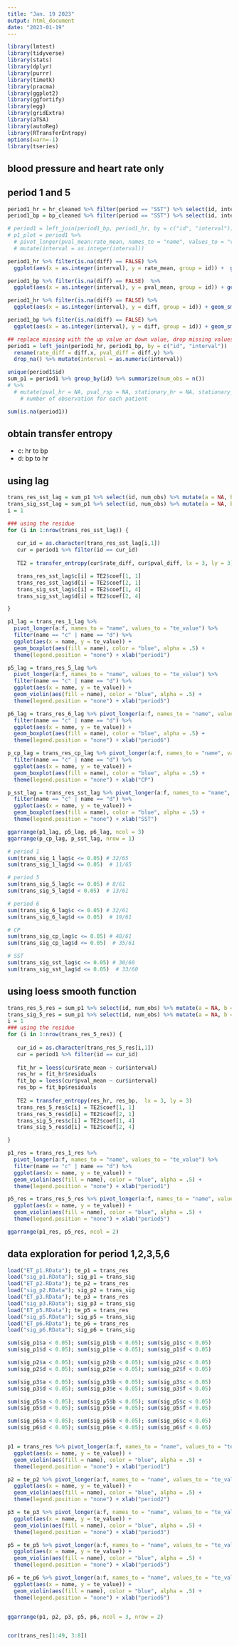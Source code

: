```yaml
---
title: "Jan. 19 2023"
output: html_document
date: "2023-01-19"
---
```

```r
library(lmtest)
library(tidyverse)
library(stats)
library(dplyr)
library(purrr)
library(timetk)
library(pracma)
library(ggplot2)
library(ggfortify)
library(egg)
library(gridExtra)
library(aTSA)
library(autoReg)
library(RTransferEntropy)
options(warn=-1)
library(tseries)
```


## blood pressure and heart rate only

## period 1 and 5
```r
period1_hr = hr_cleaned %>% filter(period == "SST") %>% select(id, interval, rate_mean, diff)
period1_bp = bp_cleaned %>% filter(period == "SST") %>% select(id, interval, pval_mean, diff)

# period1 = left_join(period1_bp, period1_hr, by = c("id", "interval"))
# p1_plot = period1 %>% 
  # pivot_longer(pval_mean:rate_mean, names_to = "name", values_to = "value") %>%
  # mutate(interval = as.integer(interval)) 

period1_hr %>% filter(is.na(diff) == FALSE) %>%
  ggplot(aes(x = as.integer(interval), y = rate_mean, group = id)) +  geom_smooth(method = "loess", formula = y ~ x, se = FALSE, size = 0.2) + coord_cartesian(ylim = c(60,150))

period1_bp %>% filter(is.na(diff) == FALSE)  %>%
  ggplot(aes(x = as.integer(interval), y = pval_mean, group = id)) + geom_smooth(method = "loess", formula = y ~ x, se = FALSE, size = 0.2) + coord_cartesian(ylim = c(80,200))

period1_hr %>% filter(is.na(diff) == FALSE) %>%
  ggplot(aes(x = as.integer(interval), y = diff, group = id)) + geom_smooth(method = "loess", formula = y ~ x, se = FALSE, size = 0.2) + coord_cartesian(ylim = c(-10,10))

period1_bp %>% filter(is.na(diff) == FALSE) %>%
  ggplot(aes(x = as.integer(interval), y = diff, group = id)) + geom_smooth(method = "loess", formula = y ~ x, se = FALSE, size = 0.2) + coord_cartesian(ylim = c(-10,10))

```

```r
## replace missing with the up value or down value, drop missing values
period1 = left_join(period1_hr, period1_bp, by = c("id", "interval"))  %>%
  rename(rate_diff = diff.x, pval_diff = diff.y) %>% 
  drop_na() %>% mutate(interval = as.numeric(interval)) 

unique(period1$id)
sum_p1 = period1 %>% group_by(id) %>% summarize(num_obs = n()) 
# %>%
  # mutate(pval_hr = NA, pval_rsp = NA, stationary_hr = NA, stationary_rsp = NA)
    # number of observation for each patient

sum(is.na(period1))
```

## obtain transfer entropy

* c: hr to bp
* d: bp to hr

## using lag
```r
trans_res_sst_lag = sum_p1 %>% select(id, num_obs) %>% mutate(a = NA, b = NA, c = NA, d = NA, e = NA, f = NA)
trans_sig_sst_lag = sum_p1 %>% select(id, num_obs) %>% mutate(a = NA, b = NA, c = NA, d = NA, e = NA, f = NA)
i = 1

### using the residue
for (i in 1:nrow(trans_res_sst_lag)) {
  
   cur_id = as.character(trans_res_sst_lag[i,1])
   cur = period1 %>% filter(id == cur_id)
   
   TE2 = transfer_entropy(cur$rate_diff, cur$pval_diff, lx = 3, ly = 3)

   trans_res_sst_lag$c[i] = TE2$coef[1, 1]
   trans_res_sst_lag$d[i] = TE2$coef[2, 1]
   trans_sig_sst_lag$c[i] = TE2$coef[1, 4]
   trans_sig_sst_lag$d[i] = TE2$coef[2, 4]

}

p1_lag = trans_res_1_lag %>% 
  pivot_longer(a:f, names_to = "name", values_to = "te_value") %>%
  filter(name == "c" | name == "d") %>%
  ggplot(aes(x = name, y = te_value)) + 
  geom_boxplot(aes(fill = name), color = "blue", alpha = .5) + 
  theme(legend.position = "none") + xlab("period1")

p5_lag = trans_res_5_lag %>% 
  pivot_longer(a:f, names_to = "name", values_to = "te_value") %>%
  filter(name == "c" | name == "d") %>%
  ggplot(aes(x = name, y = te_value)) + 
  geom_violin(aes(fill = name), color = "blue", alpha = .5) + 
  theme(legend.position = "none") + xlab("period5")

p6_lag = trans_res_6_lag %>% pivot_longer(a:f, names_to = "name", values_to = "te_value") %>%
  filter(name == "c" | name == "d") %>%
  ggplot(aes(x = name, y = te_value)) + 
  geom_boxplot(aes(fill = name), color = "blue", alpha = .5) + 
  theme(legend.position = "none") + xlab("period6")

p_cp_lag = trans_res_cp_lag %>% pivot_longer(a:f, names_to = "name", values_to = "te_value") %>%
  filter(name == "c" | name == "d") %>%
  ggplot(aes(x = name, y = te_value)) + 
  geom_boxplot(aes(fill = name), color = "blue", alpha = .5) + 
  theme(legend.position = "none") + xlab("CP")

p_sst_lag = trans_res_sst_lag %>% pivot_longer(a:f, names_to = "name", values_to = "te_value") %>%
  filter(name == "c" | name == "d") %>%
  ggplot(aes(x = name, y = te_value)) + 
  geom_boxplot(aes(fill = name), color = "blue", alpha = .5) + 
  theme(legend.position = "none") + xlab("SST")

ggarrange(p1_lag, p5_lag, p6_lag, ncol = 3)
ggarrange(p_cp_lag, p_sst_lag, nrow = 1)

# period 1
sum(trans_sig_1_lag$c <= 0.05) # 32/65
sum(trans_sig_1_lag$d <= 0.05)  # 11/65

# period 5
sum(trans_sig_5_lag$c <= 0.05) # 8/61
sum(trans_sig_5_lag$d < 0.05)  # 13/61

# period 6
sum(trans_sig_6_lag$c <= 0.05) # 32/61
sum(trans_sig_6_lag$d <= 0.05)  # 19/61

# CP
sum(trans_sig_cp_lag$c <= 0.05) # 48/61
sum(trans_sig_cp_lag$d <= 0.05)  # 35/61

# SST
sum(trans_sig_sst_lag$c <= 0.05) # 30/60
sum(trans_sig_sst_lag$d <= 0.05)  # 33/60

```


## using loess smooth function
```r
trans_res_5_res = sum_p1 %>% select(id, num_obs) %>% mutate(a = NA, b = NA, c = NA, d = NA, e = NA, f = NA)
trans_sig_5_res = sum_p1 %>% select(id, num_obs) %>% mutate(a = NA, b = NA, c = NA, d = NA, e = NA, f = NA)
i = 1
### using the residue
for (i in 1:nrow(trans_res_5_res)) {
  
   cur_id = as.character(trans_res_5_res[i,1])
   cur = period1 %>% filter(id == cur_id)
   
   fit_hr = loess(cur$rate_mean ~ cur$interval)
   res_hr = fit_hr$residuals
   fit_bp = loess(cur$pval_mean ~ cur$interval)
   res_bp = fit_bp$residuals
   
   TE2 = transfer_entropy(res_hr, res_bp,  lx = 3, ly = 3)
   trans_res_5_res$c[i] = TE2$coef[1, 1]
   trans_res_5_res$d[i] = TE2$coef[2, 1]
   trans_sig_5_res$c[i] = TE2$coef[1, 4]
   trans_sig_5_res$d[i] = TE2$coef[2, 4]

}

p1_res = trans_res_1_res %>% 
  pivot_longer(a:f, names_to = "name", values_to = "te_value") %>%
  filter(name == "c" | name == "d") %>%
  ggplot(aes(x = name, y = te_value)) + 
  geom_violin(aes(fill = name), color = "blue", alpha = .5) + 
  theme(legend.position = "none") + xlab("period1")

p5_res = trans_res_5_res %>% pivot_longer(a:f, names_to = "name", values_to = "te_value") %>%
  ggplot(aes(x = name, y = te_value)) + 
  geom_violin(aes(fill = name), color = "blue", alpha = .5) + 
  theme(legend.position = "none") + xlab("period5")

ggarrange(p1_res, p5_res, ncol = 2)
```


## data exploration for period 1,2,3,5,6

```r
load("ET_p1.RData"); te_p1 = trans_res
load("sig_p1.RData"); sig_p1 = trans_sig
load("ET_p2.RData"); te_p2 = trans_res
load("sig_p2.RData"); sig_p2 = trans_sig
load("ET_p3.RData"); te_p3 = trans_res
load("sig_p3.RData"); sig_p3 = trans_sig
load("ET_p5.RData"); te_p5 = trans_res
load("sig_p5.RData"); sig_p5 = trans_sig
load("ET_p6.RData"); te_p6 = trans_res
load("sig_p6.RData"); sig_p6 = trans_sig

sum(sig_p1$a < 0.05); sum(sig_p1$b < 0.05); sum(sig_p1$c < 0.05)
sum(sig_p1$d < 0.05); sum(sig_p1$e < 0.05); sum(sig_p1$f < 0.05)

sum(sig_p2$a < 0.05); sum(sig_p2$b < 0.05); sum(sig_p2$c < 0.05)
sum(sig_p2$d < 0.05); sum(sig_p2$e < 0.05); sum(sig_p2$f < 0.05)

sum(sig_p3$a < 0.05); sum(sig_p3$b < 0.05); sum(sig_p3$c < 0.05)
sum(sig_p3$d < 0.05); sum(sig_p3$e < 0.05); sum(sig_p3$f < 0.05)

sum(sig_p5$a < 0.05); sum(sig_p5$b < 0.05); sum(sig_p5$c < 0.05)
sum(sig_p5$d < 0.05); sum(sig_p5$e < 0.05); sum(sig_p5$f < 0.05)

sum(sig_p6$a < 0.05); sum(sig_p6$b < 0.05); sum(sig_p6$c < 0.05)
sum(sig_p6$d < 0.05); sum(sig_p6$e < 0.05); sum(sig_p6$f < 0.05)


p1 = trans_res %>% pivot_longer(a:f, names_to = "name", values_to = "te_value") %>%
  ggplot(aes(x = name, y = te_value)) + 
  geom_violin(aes(fill = name), color = "blue", alpha = .5) + 
  theme(legend.position = "none") + xlab("period1")

p2 = te_p2 %>% pivot_longer(a:f, names_to = "name", values_to = "te_value") %>%
  ggplot(aes(x = name, y = te_value)) + 
  geom_violin(aes(fill = name), color = "blue", alpha = .5) + 
  theme(legend.position = "none") + xlab("period2")

p3 = te_p3 %>% pivot_longer(a:f, names_to = "name", values_to = "te_value") %>%
  ggplot(aes(x = name, y = te_value)) + 
  geom_violin(aes(fill = name), color = "blue", alpha = .5) + 
  theme(legend.position = "none") + xlab("period3")

p5 = te_p5 %>% pivot_longer(a:f, names_to = "name", values_to = "te_value") %>%
  ggplot(aes(x = name, y = te_value)) + 
  geom_violin(aes(fill = name), color = "blue", alpha = .5) + 
  theme(legend.position = "none") + xlab("period5")

p6 = te_p6 %>% pivot_longer(a:f, names_to = "name", values_to = "te_value") %>%
  ggplot(aes(x = name, y = te_value)) + 
  geom_violin(aes(fill = name), color = "blue", alpha = .5) + 
  theme(legend.position = "none") + xlab("period6")


ggarrange(p1, p2, p3, p5, p6, ncol = 3, nrow = 2)


cor(trans_res[1:49, 3:8])
```



















